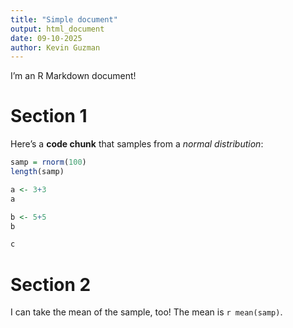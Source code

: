 ```yaml
---
title: "Simple document"
output: html_document
date: 09-10-2025
author: Kevin Guzman
---
```


I'm an R Markdown document! 

# Section 1

Here's a **code chunk** that samples from 
a _normal distribution_:

```r
samp = rnorm(100)
length(samp)
```

```r
a <- 3+3
a
```

```r
b <- 5+5
b

c
```


# Section 2

I can take the mean of the sample, too!
The mean is `r mean(samp)`.